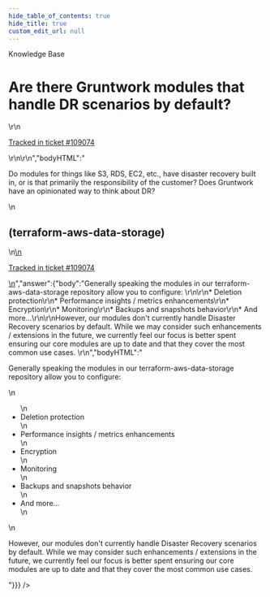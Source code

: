 ```yaml
---
hide_table_of_contents: true
hide_title: true
custom_edit_url: null
---
```



<head>
  <link rel="canonical" href="https://github.com/gruntwork-io/knowledge-base/discussions/523" />
</head>

<CenterLayout>
<span className="searchCategory">Knowledge Base</span>
<h1>Are there Gruntwork modules that handle DR scenarios by default?</h1>
<GitHub discussion={{"id":"D_kwDOF8slf84AQP6W","number":523,"author":{"login":"iangrunt"},"title":"Are there Gruntwork modules that handle DR scenarios by default?","body":"\r\nDo modules for things like S3, RDS, EC2, etc., have disaster recovery built in, or is that primarily the responsibility of the customer? Does Gruntwork have an opinionated way to think about DR?\r\n\r\n(terraform-aws-data-storage)\r\n---\r\n\r\n<ins datetime=\"2022-07-28T17:39:24Z\">\r\n  <p><a href=\"https://support.gruntwork.io/hc/requests/109074\">Tracked in ticket #109074</a></p>\r\n</ins>\r\n","bodyHTML":"<p dir=\"auto\">Do modules for things like S3, RDS, EC2, etc., have disaster recovery built in, or is that primarily the responsibility of the customer? Does Gruntwork have an opinionated way to think about DR?</p>\n<h2 dir=\"auto\">(terraform-aws-data-storage)</h2>\n<ins datetime=\"2022-07-28T17:39:24Z\">\n  <p dir=\"auto\"><a href=\"https://support.gruntwork.io/hc/requests/109074\" rel=\"nofollow\">Tracked in ticket #109074</a></p>\n</ins>","answer":{"body":"Generally speaking the modules in our terraform-aws-data-storage repository allow you to configure: \r\n\r\n* Deletion protection\r\n* Performance insights / metrics enhancements\r\n* Encryption\r\n* Monitoring\r\n* Backups and snapshots behavior\r\n* And more...\r\n\r\nHowever, our modules don't currently handle Disaster Recovery scenarios by default. While we may consider such enhancements / extensions in the future, we currently feel our focus is better spent ensuring our core modules are up to date and that they cover the most common use cases. \r\n","bodyHTML":"<p dir=\"auto\">Generally speaking the modules in our terraform-aws-data-storage repository allow you to configure:</p>\n<ul dir=\"auto\">\n<li>Deletion protection</li>\n<li>Performance insights / metrics enhancements</li>\n<li>Encryption</li>\n<li>Monitoring</li>\n<li>Backups and snapshots behavior</li>\n<li>And more...</li>\n</ul>\n<p dir=\"auto\">However, our modules don't currently handle Disaster Recovery scenarios by default. While we may consider such enhancements / extensions in the future, we currently feel our focus is better spent ensuring our core modules are up to date and that they cover the most common use cases.</p>"}}} />

</CenterLayout>
  

<!-- ##DOCS-SOURCER-START
{
  "sourcePlugin": "github-discussions",
  "hash": "a3591fb2a9e7a22de70311627643ea70"
}
##DOCS-SOURCER-END -->
